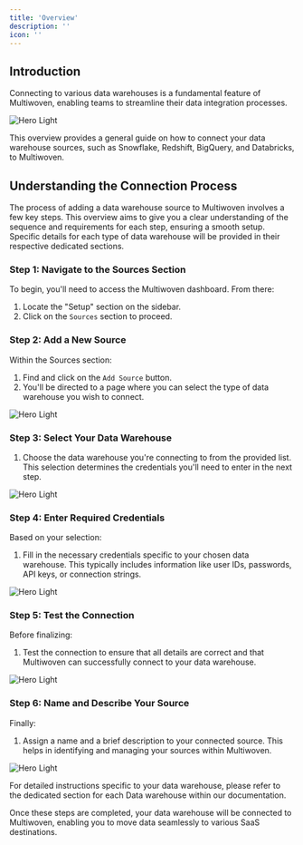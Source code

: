 ```yaml
---
title: 'Overview'
description: ''
icon: ''
---
```


## Introduction

Connecting to various data warehouses is a fundamental feature of Multiwoven, enabling teams to streamline their data integration processes.

<img
  className="block"
  src="https://res.cloudinary.com/dspflukeu/image/upload/v1707531725/Multiwoven/Docs/Sources_mpzdhn.png"
  alt="Hero Light"
/>

This overview provides a general guide on how to connect your data warehouse sources, such as Snowflake, Redshift, BigQuery, and Databricks, to Multiwoven.

## Understanding the Connection Process

The process of adding a data warehouse source to Multiwoven involves a few key steps. This overview aims to give you a clear understanding of the sequence and requirements for each step, ensuring a smooth setup. Specific details for each type of data warehouse will be provided in their respective dedicated sections.

### Step 1: Navigate to the Sources Section

To begin, you'll need to access the Multiwoven dashboard. From there:

1. Locate the "Setup" section on the sidebar.
2. Click on the `Sources` section to proceed.

### Step 2: Add a New Source

Within the Sources section:

1. Find and click on the `Add Source` button.
2. You'll be directed to a page where you can select the type of data warehouse you wish to connect.

<img
  className="block"
  src="https://res.cloudinary.com/dspflukeu/image/upload/v1708064326/Multiwoven/Docs/sources/image_qwedtc.png"
  alt="Hero Light"
/>

### Step 3: Select Your Data Warehouse

1. Choose the data warehouse you're connecting to from the provided list. This selection determines the credentials you'll need to enter in the next step.

<img
  className="block"
  src="https://res.cloudinary.com/dspflukeu/image/upload/v1708064567/Multiwoven/Docs/sources/image_2_zxcjik.png"
  alt="Hero Light"
/>

### Step 4: Enter Required Credentials

Based on your selection:

1. Fill in the necessary credentials specific to your chosen data warehouse. This typically includes information like user IDs, passwords, API keys, or connection strings.

<img
  className="block"
  src="https://res.cloudinary.com/dspflukeu/image/upload/v1708064326/Multiwoven/Docs/sources/image_1_hh4uas.png"
  alt="Hero Light"
/>

### Step 5: Test the Connection

Before finalizing:

1. Test the connection to ensure that all details are correct and that Multiwoven can successfully connect to your data warehouse.

<img
  className="block"
  src="https://res.cloudinary.com/dspflukeu/image/upload/v1708064654/Multiwoven/Docs/sources/image_3_qokeiw.png"
  alt="Hero Light"
/>

### Step 6: Name and Describe Your Source

Finally:

1. Assign a name and a brief description to your connected source. This helps in identifying and managing your sources within Multiwoven.

<img
  className="block"
  src="https://res.cloudinary.com/dspflukeu/image/upload/v1708064326/Multiwoven/Docs/sources/image_4_qow7vf.png"
  alt="Hero Light"
/>


<Tip>
For detailed instructions specific to your data warehouse, please refer to the dedicated section for each Data warehouse within our documentation.
</Tip>

Once these steps are completed, your data warehouse will be connected to Multiwoven, enabling you to move data seamlessly to various SaaS destinations.



